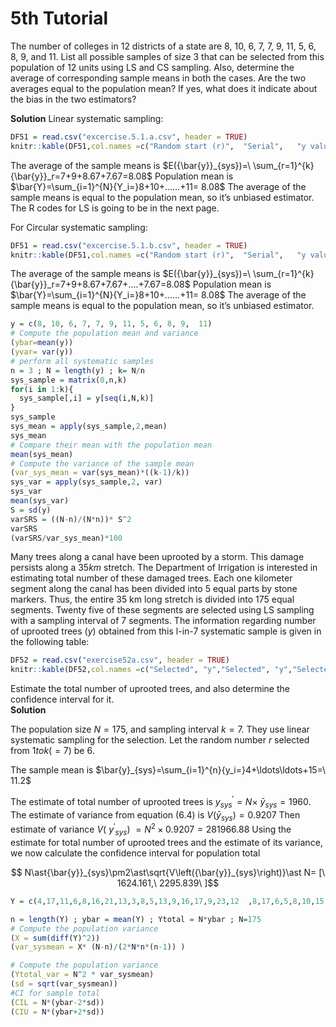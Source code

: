 # 5th Tutorial
::: {.exercise}
The number of colleges in 12 districts of a state are 8, 10, 6, 7, 7, 9, 11, 5, 6, 8, 9, and 11. List all possible samples of size 3 that can be selected from this population of 12 units using LS and CS sampling. Also, determine the average of corresponding sample means in both the cases. Are the two averages equal to the population mean? If yes, what does it indicate about the bias in the two estimators?
:::

**Solution**
Linear systematic sampling:


```r
DF51 = read.csv("excercise.5.1.a.csv", header = TRUE)
knitr::kable(DF51,col.names =c("Random start (r)",	"Serial",	"y values",	"Sample mean") , align = "lccrr")

```


The average of the sample means is $E({\bar{y}}_{sys})=\ \sum_{r=1}^{k}{\bar{y}}_r=7+9+8.67+7.67=8.08$
Population mean is $\bar{Y}=\sum_{i=1}^{N}{Y_i=}8+10+……+11= 8.08$
The average of the sample means is equal to the population mean, so it’s unbiased estimator.
The R codes for LS is going to be in the next page.

For Circular systematic sampling:

```r
DF51 = read.csv("excercise.5.1.b.csv", header = TRUE)
knitr::kable(DF51,col.names =c("Random start (r)",	"Serial",	"y values",	"Sample mean") , align = "lccrr")

```

The average of the sample means is $E({\bar{y}}_{sys})=\ \sum_{r=1}^{k}{\bar{y}}_r=7+9+8.67+7.67+….+7.67=8.08$
Population mean is $\bar{Y}=\sum_{i=1}^{N}{Y_i=}8+10+……+11= 8.08$
The average of the sample means is equal to the population mean, so it’s unbiased estimator.
```r
y = c(8, 10, 6, 7, 7, 9, 11, 5, 6, 8, 9,  11)
# Compute the population mean and variance
(ybar=mean(y))
(yvar= var(y))
# perform all systematic samples
n = 3 ; N = length(y) ; k= N/n
sys_sample = matrix(0,n,k)
for(i in 1:k){
  sys_sample[,i] = y[seq(i,N,k)]
}
sys_sample
sys_mean = apply(sys_sample,2,mean)
sys_mean
# Compare their mean with the population mean
mean(sys_mean)
# Compute the variance of the sample mean 
(var_sys_mean = var(sys_mean)*((k-1)/k))
sys_var = apply(sys_sample,2, var)
sys_var
mean(sys_var)
S = sd(y)
varSRS = ((N-n)/(N*n))* S^2
varSRS
(varSRS/var_sys_mean)*100


```
::: {.exercise}
Many trees along a canal have been uprooted by a storm. This damage persists along a $35 km$ stretch. The Department of Irrigation is interested in estimating total number of these damaged trees. Each one kilometer segment along the canal has been divided into 5 equal parts by stone markers. Thus, the entire 35 km long stretch is divided into 175 equal segments. Twenty five of these segments are selected using LS sampling with a sampling interval of 7 segments. The information regarding number of uprooted trees $(y)$ obtained from this l-in-7 systematic sample is given in the following table:
::: 

```r
DF52 = read.csv("exercise52a.csv", header = TRUE)
knitr::kable(DF52,col.names =c("Selected", "y","Selected", "y","Selected", "y") , align = "lccrr")

```



Estimate the total number of uprooted trees, and also determine the confidence interval for it.
\
**Solution**

The population size $N=175$,  and sampling interval $k=7$. They use linear systematic sampling for the selection. Let the random number $r$ selected from $1 to k(=7)$ be $6$.

The sample mean is $\bar{y}_{sys}=\sum_{i=1}^{n}{y_i=}4+\ldots\ldots+15=\ 11.2$

The estimate of total number of uprooted trees is $y^\prime_{sys}=N\times~{\bar{y}}_{sys} =1960$.
The estimate of variance from equation (6.4) is  $V({\bar{y}}_{sys})= 0.9207$
Then estimate of variance $V\left(\ {y^\prime}_{sys}\right)\ =N^2\times0.9207=281966.88$
Using the estimate for total number of uprooted trees and the estimate of its variance, we now calculate the confidence interval for population total

$$ N\ast{\bar{y}}_{sys}\pm2\ast\sqrt{V\left({\bar{y}}_{sys}\right)}\ast N=
[\ 1624.161,\ 2295.839\ ]$$
```r
Y = c(4,17,11,6,8,16,21,13,3,8,5,13,9,16,17,9,23,12  ,8,17,6,5,8,10,15)

n = length(Y) ; ybar = mean(Y) ; Ytotal = N*ybar ; N=175
# Compute the population variance
(X = sum(diff(Y)^2))
(var_sysmean = X* (N-n)/(2*N*n*(n-1)) )

# Compute the population variance 
(Ytotal_var = N^2 * var_sysmean)
(sd = sqrt(var_sysmean))
#CI for sample total 
(CIL = N*(ybar-2*sd))
(CIU = N*(ybar+2*sd))
```



